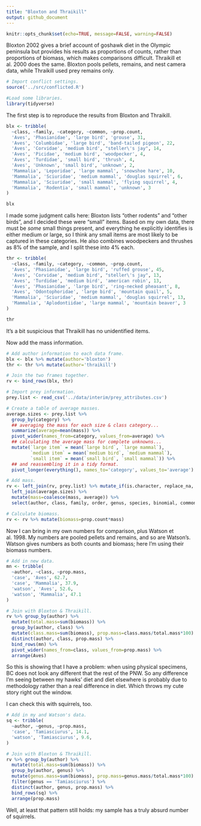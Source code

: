 ```yaml
---
title: "Bloxton and Thraikill"
output: github_document
---
```


```r
knitr::opts_chunk$set(echo=TRUE, message=FALSE, warning=FALSE)
```

Bloxton 2002 gives a brief account of goshawk diet in the Olympic peninsula but provides his results as proportions of counts, rather than proportions of biomass, which makes comparisons difficult. Thraikill et al. 2000 does the same. Bloxton pools pellets, remains, and nest camera data, while Thraikill used prey remains only.

```r
# Import conflict settings.
source('../src/conflicted.R')

#Load some libraries.
library(tidyverse)
```

The first step is to reproduce the results from Bloxton and Thraikill.

```r
blx <- tribble(
  ~class, ~family, ~category, ~common, ~prop.count,
  'Aves', 'Phasianidae', 'large bird', 'grouse', 31,
  'Aves', 'Columbidae', 'large bird', 'band-tailed pigeon', 22,
  'Aves', 'Corvidae', 'medium bird', "steller\'s jay", 14,
  'Aves', 'Picidae', 'medium bird', 'woodpecker', 4,
  'Aves', 'Turdidae', 'small bird', 'thrush', 4,
  'Aves', 'Unknown', 'small bird', 'unknown', 2,
  'Mammalia', 'Leporidae', 'large mammal', 'snowshoe hare', 10,
  'Mammalia', 'Sciuridae', 'medium mammal', 'douglas squirrel', 6,
  'Mammalia', 'Sciuridae', 'small mammal', 'flying squirrel', 4,
  'Mammalia', 'Rodentia', 'small mammal', 'unknown', 3
)

blx
```

I made some judgment calls here: Bloxton lists "other rodents" and "other birds", and I decided these were "small" items. Based on my own data, there must be *some* small things present, and everything he explicitly identifies is either medium or large, so I think any small items are most likely to be captured in these categories. He also combines woodpeckers and thrushes as 8% of the sample, and I split these into 4% each.

```r
thr <- tribble(
  ~class, ~family, ~category, ~common, ~prop.count,
  'Aves', 'Phasianidae', 'large bird', 'ruffed grouse', 45,
  'Aves', 'Corvidae', 'medium bird', "steller\'s jay", 13,
  'Aves', 'Turdidae', 'medium bird', 'american robin', 13,
  'Aves', 'Phasianidae', 'large bird', 'ring-necked pheasant', 8,
  'Aves', 'Odontophoridae', 'large bird', 'mountain quail', 5,
  'Mammalia', 'Sciuridae', 'medium mammal', 'douglas squirrel', 13,
  'Mammalia', 'Aplodontiidae', 'large mammal', 'mountain beaver', 3
)

thr
```

It's a bit suspicious that Thraikill has no unidentified items.

Now add the mass information.

```r
# Add author information to each data frame.
blx <- blx %>% mutate(author='bloxton')
thr <- thr %>% mutate(author='thraikill')

# Join the two frames together.
rv <- bind_rows(blx, thr)

# Import prey information.
prey.list <- read_csv('../data/interim/prey_attributes.csv')

# Create a table of average masses.
average.sizes <- prey.list %>% 
  group_by(category) %>% 
  ## averaging the mass for each size & class category...
  summarize(average=mean(mass)) %>% 
  pivot_wider(names_from=category, values_from=average) %>% 
  ## calculating the average mass for complete unknowns...
  mutate(`large item` = mean(`large bird`, `large mammal`),
         `medium item` = mean(`medium bird`, `medium mammal`),
         `small item` = mean(`small bird`, `small mammal`)) %>% 
  ## and reassembling it in a tidy format.
  pivot_longer(everything(), names_to='category', values_to='average')

# Add mass.
rv <- left_join(rv, prey.list) %>% mutate_if(is.character, replace_na, 'Unknown') %>% 
  left_join(average.sizes) %>%
  mutate(mass=coalesce(mass, average)) %>%
  select(author, class, family, order, genus, species, binomial, common, category, prop.count, mass)

# Calculate biomass.
rv <- rv %>% mutate(biomass=prop.count*mass)
```

Now I can bring in my own numbers for comparison, plus Watson et al. 1998. My numbers are pooled pellets and remains, and so are Watson's. Watson gives numbers as both counts and biomass; here I'm using their biomass numbers.

```r
# Add in new data.
mn <- tribble(
  ~author, ~class, ~prop.mass,
  'case', 'Aves', 62.7,
  'case', 'Mammalia', 37.9,
  'watson', 'Aves', 52.6,
  'watson', 'Mammalia', 47.1
)

# Join with Bloxton & Thraikill.
rv %>% group_by(author) %>% 
  mutate(total.mass=sum(biomass)) %>% 
  group_by(author, class) %>% 
  mutate(class.mass=sum(biomass), prop.mass=class.mass/total.mass*100) %>%
  distinct(author, class, prop.mass) %>% 
  bind_rows(mn) %>% 
  pivot_wider(names_from=class, values_from=prop.mass) %>% 
  arrange(Aves)
```

So this is showing that I have a problem: when using physical specimens, BC does not look any different that the rest of the PNW. So any difference I'm seeing between my hawks' diet and diet elsewhere is probably due to methodology rather than a real difference in diet. Which throws my cute story right out the window.

I can check this with squirrels, too.

```r
# Add in my and Watson's data.
sq <- tribble(
  ~author, ~genus, ~prop.mass,
  'case', 'Tamiasciurus', 14.1,
  'watson', 'Tamiasciurus', 9.6,
)

# Join with Bloxton & Thraikill.
rv %>% group_by(author) %>% 
  mutate(total.mass=sum(biomass)) %>% 
  group_by(author, genus) %>% 
  mutate(genus.mass=sum(biomass), prop.mass=genus.mass/total.mass*100) %>% 
  filter(genus == 'Tamiasciurus') %>% 
  distinct(author, genus, prop.mass) %>% 
  bind_rows(sq) %>% 
  arrange(prop.mass)
```

Well, at least that pattern still holds: my sample has a truly absurd number of squirrels.